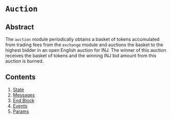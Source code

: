 # `Auction`

## Abstract

The `auction` module periodically obtains a basket of tokens accumulated from trading fees from the `exchange` module and auctions the basket to the highest bidder in an open English auction for INJ. The winner of this auction receives the basket of tokens and the winning INJ bid amount from this auction is burned. 

## Contents

1. [State](./auction/01_state/)
2. [Messages](./auction/02_messages/)
3. [End Block](./auction/03_end_block/)
4. [Events](./auction/04_events/)
5. [Params](./auction/05_params/)
